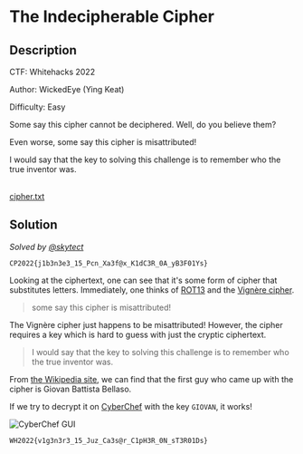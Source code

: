 # The Indecipherable Cipher

## Description

CTF: Whitehacks 2022

Author: WickedEye (Ying Keat)

Difficulty: Easy

Some say this cipher cannot be deciphered. Well, do you believe them?

Even worse, some say this cipher is misattributed!

I would say that the key to solving this challenge is to remember who the true
inventor was.

<br />
<a href="/files/whitehacks-2022/cipher.txt" download>
  cipher.txt
</a>

## Solution

_Solved by [@skytect](https://github.com/skytect)_

`CP2022{j1b3n3e3_15_Pcn_Xa3f@x_K1dC3R_0A_yB3F01Ys}`

Looking at the ciphertext, one can see that it's some form of cipher that
substitutes letters. Immediately, one thinks of
[ROT13](https://en.wikipedia.org/wiki/ROT13) and the
[Vignère cipher](https://en.wikipedia.org/wiki/Vigenère_cipher).

> some say this cipher is misattributed!

The Vignère cipher just happens to be misattributed! However, the cipher
requires a key which is hard to guess with just the cryptic ciphertext.

> I would say that the key to solving this challenge is to remember who the true
> inventor was.

From [the Wikipedia site](https://en.wikipedia.org/wiki/Vigenère_cipher), we can
find that the first guy who came up with the cipher is Giovan Battista Bellaso.

If we try to decrypt it on [CyberChef](https://gchq.github.io/CyberChef/) with
the key `GIOVAN`, it works!

![CyberChef GUI](/images/whitehacks-2022/the-indecipherable-cipher-1.png)

`WH2022{v1g3n3r3_15_Juz_Ca3s@r_C1pH3R_0N_sT3R01Ds}`
